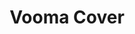 ---
title: "Vooma Cover"
description: "Communicate with carriers, negotiate rates, book loads"
icon: "truck"
---